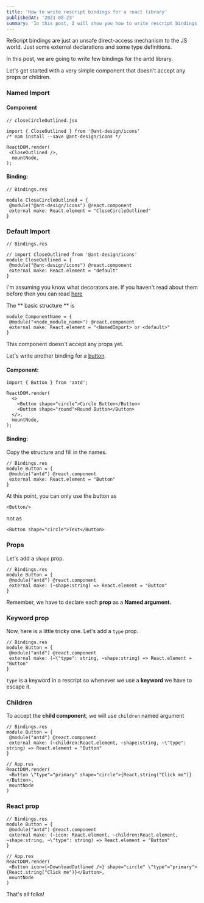 ```yaml
---
title: 'How to write rescript bindings for a react library'
publishedAt: '2021-08-23'
summary: 'In this post, I will show you how to write rescript bindings for a react library.'
---
```


ReScript bindings are just an unsafe direct-access mechanism to the JS world. Just some external declarations and some type definitions.

In this post, we are going to write few bindings for the antd library.

Let's get started with a very simple component that doesn't accept any props or children.

### Named Import

#### Component

```rescript
// closeCircleOutlined.jsx

import { CloseOutlined } from '@ant-design/icons'
/* npm install --save @ant-design/icons */

ReactDOM.render(
 <CloseOutlined />,
  mountNode,
);
```

#### Binding:

```rescript
// Bindings.res

module CloseCircleOutlined = {
 @module("@ant-design/icons") @react.component
 external make: React.element = "CloseCircleOutlined"
}

```

### Default Import

```
// Bindings.res

// import CloseOutlined from '@ant-design/icons'
module CloseOutlined = {
 @module("@ant-design/icons") @react.component
 external make: React.element = "default"
}

```

I'm assuming you know what decorators are.
If you haven't read about them before then you can read [here](https://rescript-lang.org/docs/manual/latest/attribute)

The ** basic structure ** is

```
module ComponentName = {
 @module("<node_module_name>") @react.component
 external make: React.element = "<NamedImport> or <default>"
}

```

This component doesn't accept any props yet.

Let's write another binding for a [button](https://ant.design/components/button/).

#### Component:

```
import { Button } from 'antd';

ReactDOM.render(
  <>
    <Button shape="circle">Circle Button</Button>
    <Button shape="round">Round Button</Button>
  </>,
  mountNode,
);
```

#### Binding:

Copy the structure and fill in the names.

```
// Bindings.res
module Button = {
 @module("antd") @react.component
 external make: React.element = "Button"
}

```

At this point, you can only use the button as

```
<Button/>
```

not as

```
<Button shape="circle">Text</Button>
```

### Props

Let's add a `shape` prop.

```
// Bindings.res
module Button = {
 @module("antd") @react.component
 external make: (~shape:string) => React.element = "Button"
}
```

Remember, we have to declare each **prop** as a **Named argument.**

### Keyword prop

Now, here is a little tricky one. Let's add a `type` prop.

```
// Bindings.res
module Button = {
 @module("antd") @react.component
 external make: (~\"type": string, ~shape:string) => React.element = "Button"
}
```

`type` is a keyword in a rescript so whenever we use a **keyword** we have to escape it.

### Children

To accept the **child component**, we will use `children` named argument

```
// Bindings.res
module Button = {
 @module("antd") @react.component
 external make: (~children:React.element, ~shape:string, ~\"type": string) => React.element = "Button"
}
```

```
// App.res
ReactDOM.render(
 <Button \"type"="primary" shape="circle">{React.string("Click me")}</Button>,
 mountNode
)
```

### React prop

```
// Bindings.res
module Button = {
 @module("antd") @react.component
 external make: (~icon: React.element, ~children:React.element, ~shape:string, ~\"type": string) => React.element = "Button"
}
```

```
// App.res
ReactDOM.render(
 <Button icon={<DownloadOutlined />} shape="circle" \"type"="primary">{React.string("Click me")}</Button>,
 mountNode
)
```

That's all folks!
